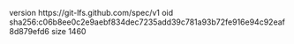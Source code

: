 version https://git-lfs.github.com/spec/v1
oid sha256:c06b8ee0c2e9aebf834dec7235add39c781a93b72fe916e94c92eaf8d879efd6
size 1460
